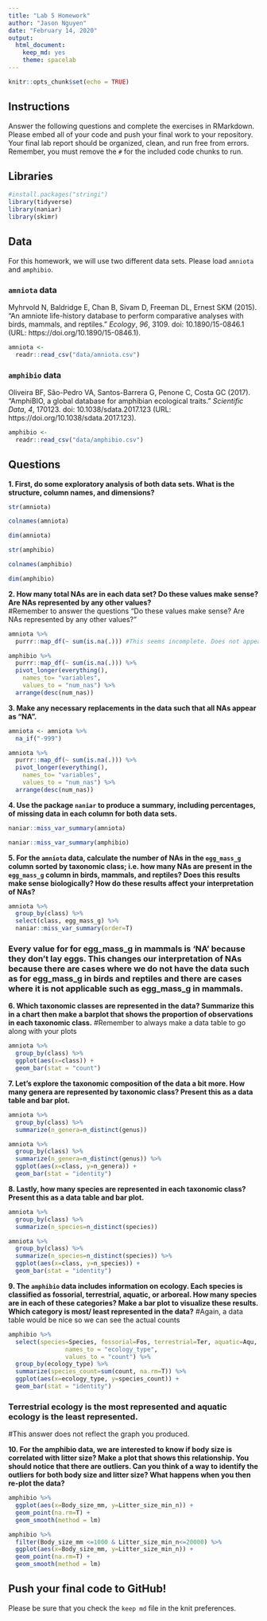 ```yaml
---
title: "Lab 5 Homework"
author: "Jason Nguyen"
date: "February 14, 2020"
output:
  html_document: 
    keep_md: yes
    theme: spacelab
---
```


```r
knitr::opts_chunk$set(echo = TRUE)
```

## Instructions
Answer the following questions and complete the exercises in RMarkdown. Please embed all of your code and push your final work to your repository. Your final lab report should be organized, clean, and run free from errors. Remember, you must remove the `#` for the included code chunks to run.  

## Libraries
```r
#install.packages("stringi")
library(tidyverse)
library(naniar)
library(skimr)
```

## Data
For this homework, we will use two different data sets. Please load `amniota` and `amphibio`.  

### `amniota` data
Myhrvold N, Baldridge E, Chan B, Sivam D, Freeman DL, Ernest SKM (2015). “An amniote life-history
database to perform comparative analyses with birds, mammals, and reptiles.” _Ecology_, *96*, 3109.
doi: 10.1890/15-0846.1 (URL: https://doi.org/10.1890/15-0846.1).
```r
amniota <- 
  readr::read_csv("data/amniota.csv")
```

### `amphibio` data
Oliveira BF, São-Pedro VA, Santos-Barrera G, Penone C, Costa GC (2017). “AmphiBIO, a global database
for amphibian ecological traits.” _Scientific Data_, *4*, 170123. doi: 10.1038/sdata.2017.123 (URL:
https://doi.org/10.1038/sdata.2017.123).
```r
amphibio <- 
  readr::read_csv("data/amphibio.csv")
```

## Questions  
**1. First, do some exploratory analysis of both data sets. What is the structure, column names, and dimensions?**  
```r
str(amniota)
```

```r
colnames(amniota)
```

```r
dim(amniota)
```

```r
str(amphibio)
```

```r
colnames(amphibio)
```

```r
dim(amphibio)
```

**2. How many total NAs are in each data set? Do these values make sense? Are NAs represented by any other values?**   
#Remember to answer the questions "Do these values make sense? Are NAs represented by any other values?"
```r
amniota %>%
  purrr::map_df(~ sum(is.na(.))) #This seems incomplete. Does not appear to give the number of NAs
```


```r
amphibio %>%
  purrr::map_df(~ sum(is.na(.))) %>% 
  pivot_longer(everything(),
    names_to= "variables",
    values_to = "num_nas") %>% 
  arrange(desc(num_nas))
```

**3. Make any necessary replacements in the data such that all NAs appear as "NA".**   
```r
amniota <- amniota %>%
  na_if("-999")
```

```r
amniota %>%
  purrr::map_df(~ sum(is.na(.))) %>%
  pivot_longer(everything(),
    names_to= "variables",
    values_to = "num_nas") %>% 
  arrange(desc(num_nas))
```

**4. Use the package `naniar` to produce a summary, including percentages, of missing data in each column for both data sets.**  
```r
naniar::miss_var_summary(amniota)
```


```r
naniar::miss_var_summary(amphibio)
```

**5. For the `amniota` data, calculate the number of NAs in the `egg_mass_g` column sorted by taxonomic class; i.e. how many NAs are present in the `egg_mass_g` column in birds, mammals, and reptiles? Does this results make sense biologically? How do these results affect your interpretation of NAs?**  

```r
amniota %>%
  group_by(class) %>% 
  select(class, egg_mass_g) %>% 
  naniar::miss_var_summary(order=T)
```
### Every value for for egg_mass_g in mammals is 'NA' because they don't lay eggs. This changes our interpretation of NAs because there are cases where we do not have the data such as for egg_mass_g in birds and reptiles and there are cases where it is not applicable such as egg_mass_g in mammals.

**6. Which taxonomic classes are represented in the data? Summarize this in a chart then make a barplot that shows the proportion of observations in each taxonomic class.**
#Remember to always make a data table to go along with your plots
```r
amniota %>% 
  group_by(class) %>% 
  ggplot(aes(x=class)) +
  geom_bar(stat = "count")
```
  
**7. Let's explore the taxonomic composition of the data a bit more. How many genera are represented by taxonomic class? Present this as a data table and bar plot.**
```r
amniota %>%
  group_by(class) %>%
  summarize(n_genera=n_distinct(genus))
```


```r
amniota %>%
  group_by(class) %>%
  summarize(n_genera=n_distinct(genus)) %>% 
  ggplot(aes(x=class, y=n_genera)) +
  geom_bar(stat = "identity")
```

**8. Lastly, how many species are represented in each taxonomic class? Present this as a data table and bar plot.**
```r
amniota %>%
  group_by(class) %>%
  summarize(n_species=n_distinct(species))
```


```r
amniota %>%
  group_by(class) %>%
  summarize(n_species=n_distinct(species)) %>% 
  ggplot(aes(x=class, y=n_species)) +
  geom_bar(stat = "identity")
```

**9. The `amphibio` data includes information on ecology. Each species is classified as fossorial, terrestrial, aquatic, or arboreal. How many species are in each of these categories? Make a bar plot to visualize these results. Which category is most/ least represented in the data?**
#Again, a data table would be nice so we can see the actual counts
```r
amphibio %>% 
  select(species=Species, fossorial=Fos, terrestrial=Ter, aquatic=Aqu, arboreal=Arb) %>%   pivot_longer(-species,
                names_to = "ecology_type",
                values_to = "count") %>% 
  group_by(ecology_type) %>% 
  summarize(species_count=sum(count, na.rm=T)) %>% 
  ggplot(aes(x=ecology_type, y=species_count)) +
  geom_bar(stat = "identity")
```
### Terrestrial ecology is the most represented and aquatic ecology is the least represented.
#This answer does not reflect the graph you produced.

**10. For the amphibio data, we are interested to know if body size is correlated with litter size? Make a plot that shows this relationship. You should notice that there are outliers. Can you think of a way to identify the outliers for both body size and litter size? What happens when you then re-plot the data?**
```r
amphibio %>%
  ggplot(aes(x=Body_size_mm, y=Litter_size_min_n)) +
  geom_point(na.rm=T) +
  geom_smooth(method = lm)
```


```r
amphibio %>%
  filter(Body_size_mm <=1000 & Litter_size_min_n<=20000) %>% 
  ggplot(aes(x=Body_size_mm, y=Litter_size_min_n)) +
  geom_point(na.rm=T) +
  geom_smooth(method = lm)
```


## Push your final code to GitHub!
Please be sure that you check the `keep md` file in the knit preferences. 